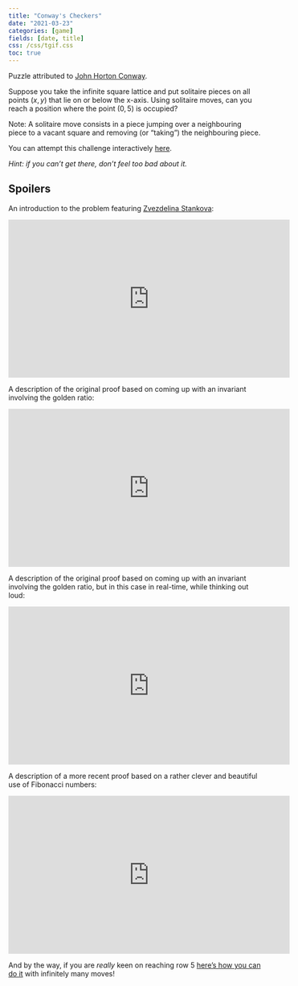 ```yaml
---
title: "Conway's Checkers"
date: "2021-03-23"
categories: [game]
fields: [date, title]
css: /css/tgif.css
toc: true
---
```


:::{.callout-tip appearance="simple" icon=false}
Puzzle attributed to [John Horton Conway](https://en.wikipedia.org/wiki/John_Horton_Conway).
:::

Suppose you take the infinite square lattice and put solitaire pieces on all points $(x,y)$ that lie on or below the x-axis. Using solitaire moves, can you reach a position where the point $(0,5)$ is occupied?

Note: A solitaire move consists in a piece jumping over a neighbouring piece to a vacant square and removing (or "taking") the neighbouring piece.

You can attempt this challenge interactively [here](https://www.cleverlearning.co.uk/blogs/blogConwayInteractive.php).

_Hint: if you can’t get there, don’t feel too bad about it._

:::{.callout-tip appearance="simple" collapse="true" icon="false"}
## Spoilers

An introduction to the problem featuring [Zvezdelina Stankova](https://math.berkeley.edu/~stankova/):

<iframe width="560" height="315" src="https://www.youtube.com/embed/FtNWzlfEQgY" title="YouTube video player" frameborder="0" allow="accelerometer; autoplay; clipboard-write; encrypted-media; gyroscope; picture-in-picture" allowfullscreen></iframe>

A description of the original proof based on coming up with an invariant involving the golden ratio:

<iframe width="560" height="315" src="https://www.youtube.com/embed/Or0uWM9bT5w" title="YouTube video player" frameborder="0" allow="accelerometer; autoplay; clipboard-write; encrypted-media; gyroscope; picture-in-picture" allowfullscreen></iframe>

A description of the original proof based on coming up with an invariant involving the golden ratio, but in this case in real-time, while thinking out loud:

<iframe width="560" height="315" src="https://www.youtube.com/embed/vJGdfRXZSGA" title="YouTube video player" frameborder="0" allow="accelerometer; autoplay; clipboard-write; encrypted-media; gyroscope; picture-in-picture" allowfullscreen></iframe>

A description of a more recent proof based on a rather clever and beautiful use of Fibonacci numbers:

<iframe width="560" height="315" src="https://www.youtube.com/embed/BMPa0FA65Fk" title="YouTube video player" frameborder="0" allow="accelerometer; autoplay; clipboard-write; encrypted-media; gyroscope; picture-in-picture" allowfullscreen></iframe>

And by the way, if you are _really_ keen on reaching row 5 [here's how you can do it](https://www.chiark.greenend.org.uk/~sgtatham/solarmy/) with infinitely many moves!


:::